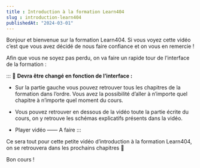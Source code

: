 ```yaml
---
title : Introduction à la formation Learn404
slug : introduction-learn404
publishedAt: "2024-03-01"
---
```


Bonjour et bienvenue sur la formation Learn404. Si vous voyez cette vidéo c’est que vous avez décidé de nous faire confiance et on vous en remercie !

Afin que vous ne soyez pas perdu, on va faire un rapide tour de l’interface de la formation :

:::
🚧 **Devra être changé en fonction de l’interface :**

- Sur la partie gauche vous pouvez retrouver tous les chapitres de la formation dans l’ordre. Vous avez la possibilité d’aller à n’importe quel chapitre à n’importe quel moment du cours.

- Vous pouvez retrouver en dessous de la vidéo toute la partie écrite du cours, on y retrouve les schémas explicatifs présents dans la vidéo.

- Player vidéo —— A faire
:::

Ce sera tout pour cette petite vidéo d’introduction à la formation Learn404, on se retrouvera dans les prochains chapitres 🙂

Bon cours !
